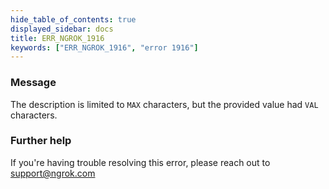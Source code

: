 ```yaml
---
hide_table_of_contents: true
displayed_sidebar: docs
title: ERR_NGROK_1916
keywords: ["ERR_NGROK_1916", "error 1916"]
---
```


### Message

The description is limited to `MAX` characters, but the provided value had `VAL` characters.

### Further help

If you're having trouble resolving this error, please reach out to [support@ngrok.com](mailto:support@ngrok.com?subject=Help%20with%20ERR_NGROK_1916)

